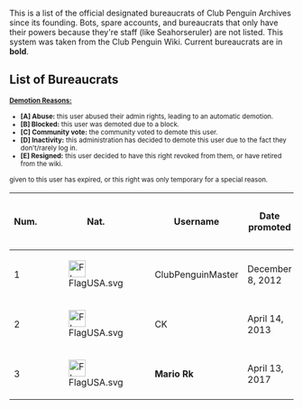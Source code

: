 {{RightsList}}

This is a list of the official designated bureaucrats of Club Penguin Archives since its founding. Bots, spare accounts, and bureaucrats that only have their powers because they're staff (like Seahorseruler) are not listed. This system was taken from the Club Penguin Wiki. Current bureaucrats are in '''bold'''.

==List of Bureaucrats==

<small>
<u>'''Demotion Reasons:'''</u>
*'''[A] Abuse:''' this user abused their admin rights, leading to an automatic demotion.
*'''[B] Blocked:''' this user was demoted due to a block.
*'''[C] Community vote:''' the community voted to demote this user.
*'''[D] Inactivity:''' this administration has decided to demote this user due to the fact they don't/rarely log in.
*'''[E] Resigned:''' this user decided to have this right revoked from them, or have retired from the wiki.
given to this user has expired, or this right was only temporary for a special reason.
</small>

{|class="wikitable sortable" border="1" cellpadding="4" cellspacing="0" style="margin: 1em 1em 1em 0; background: #f9f9f9; border: 1px #aaa solid; border-collapse: collapse; font-size: 95%;" 
!'''Num.'''!!class="unsortable"|'''Nat.'''!!'''Username'''!!class="unsortable"|'''Date promoted'''!!class="unsortable"|'''Date demoted'''!!class="unsortable"|'''Reason(s) demoted'''!!class="unsortable"|Term Length (Days)!!Total Length (Days)
|-
|1||[[File:FlagUSA.svg|30px]]||ClubPenguinMaster||December 8, 2012||April 14, 2013||[D] [C]||{{TermLength|2012|12|8|2013|4|14}}||{{TermLength|2012|12|8|2013|4|14}}
|-
|2||[[File:FlagUSA.svg|30px]]||CK||April 14, 2013||April 14, 2014||[E]||{{TermLength|2013|4|14|2014|4|14}}||{{TermLength|2013|4|14|2014|4|14}}
|-
|3||[[File:FlagUSA.svg|30px]]||'''Mario Rk'''||April 13, 2017||||||{{TermLength|2017|4|13}}||'''{{TermLength|2017|4|13}}'''
|}
